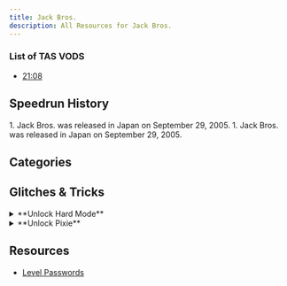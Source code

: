 ```yaml
---
title: Jack Bros.
description: All Resources for Jack Bros.
---
```



<DocsHero 
    content="Jack Bros. is a game released for the Virtual Boy in 1995. The game is played in an overhead style similar to the Gauntlet series."
    srcUrl={jackBrosCover}
    alt="Jack Bros. Cover"
/>

### List of TAS VODS
- [21:08](https://youtu.be/yguaX8mao8Y?si=bPWpr5GVectWd2O8)

<LinkCard title="Leaderboards" href="https://www.speedrun.com/jackbros" description="See all the submitted runs on Speedrun.com"/>

## Speedrun History

<Tabs>
<TabItem label="Beat the Game - Jacks">
<Steps>
1. Jack Bros. was released in Japan on September 29, 2005.
</Steps>
</TabItem>

<TabItem label="Beat the Game - Pixie">
1. Jack Bros. was released in Japan on September 29, 2005.
</TabItem>
</Tabs>

## Categories
<CardGrid>
    <Card title="Beat the Game - Jacks"></Card>
    <Card title="Beat the Game - Pixie"></Card>
    <Card title="Hard Mode - Jacks"></Card>
    <Card title="Hard Mode - Pixie"></Card>
</CardGrid>

## Glitches & Tricks
<details>
<summary>**Unlock Hard Mode**</summary>
At the title screen use the left control pad to press Right (6), Left (3), Right (6)
</details>

<details>
<summary>**Unlock Pixie**</summary>
Enter 4649 at the password screen and confirm by holding L + R + Select + A
</details>

## Resources
- [Level Passwords](https://gamefaqs.gamespot.com/virtualboy/563917-jack-bros/cheats)
